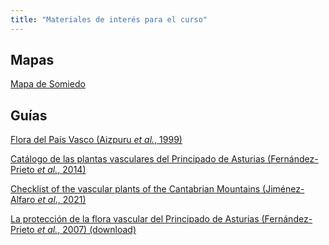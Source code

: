 ```yaml
---
title: "Materiales de interés para el curso"
---
```



## Mapas

[Mapa de Somiedo](https://parquenaturalsomiedo.com/pdf/mapa-somiedo.pdf)


## Guías

[Flora del País Vasco (Aizpuru *et al.*, 1999)](http://www.jolube.es/pdf/Claves_Flora_PaisVasco_1999_Indice.pdf)

[Catálogo de las plantas vasculares del Principado de Asturias (Fernández-Prieto *et al.*, 2014)](https://drupal.gijon.es/sites/default/files/2019-05/Documento%20nº11%20%282014%29.pdf)

[Checklist of the vascular plants of the Cantabrian Mountains (Jiménez-Alfaro *et al*., 2021)](https://revistas.ucm.es/index.php/MBOT/article/view/74570/4564456558833)

[La protección de la flora vascular del Principado de Asturias (Fernández-Prieto *et al.*, 2007) (download)](https://www.indurot.uniovi.es/c/document_library/get_file?uuid=c8bee50b-9ba2-456a-80dc-ae48c51d6bb9&groupId=2490442%22)
